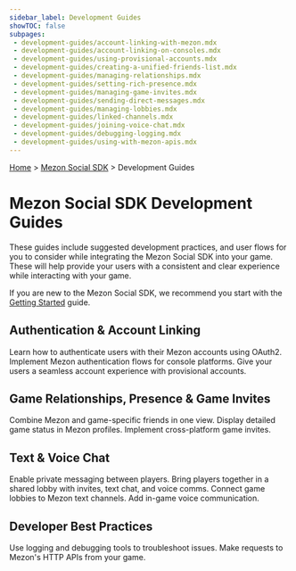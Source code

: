 ```yaml
---
sidebar_label: Development Guides
showTOC: false
subpages:
 - development-guides/account-linking-with-mezon.mdx
 - development-guides/account-linking-on-consoles.mdx
 - development-guides/using-provisional-accounts.mdx
 - development-guides/creating-a-unified-friends-list.mdx
 - development-guides/managing-relationships.mdx
 - development-guides/setting-rich-presence.mdx
 - development-guides/managing-game-invites.mdx
 - development-guides/sending-direct-messages.mdx
 - development-guides/managing-lobbies.mdx
 - development-guides/linked-channels.mdx
 - development-guides/joining-voice-chat.mdx
 - development-guides/debugging-logging.mdx
 - development-guides/using-with-mezon-apis.mdx
---
```


[Home](#DOCS_INTRO) > [Mezon Social SDK](#DOCS_DISCORD_SOCIAL_SDK_OVERVIEW) > Development Guides

# Mezon Social SDK Development Guides

These guides include suggested development practices, and user flows for you to consider while integrating the Mezon Social SDK into your game. These will help provide your users with a consistent and clear experience while interacting with your game.

If you are new to the Mezon Social SDK, we recommend you start with the [Getting Started](#DOCS_DISCORD_SOCIAL_SDK_GETTING_STARTED) guide.

## Authentication & Account Linking
<Container>
  <Card title="Account Linking with Mezon" link="#DOCS_DISCORD_SOCIAL_SDK_DEVELOPMENT_GUIDES_ACCOUNT_LINKING_WITH_DISCORD" icon="UserPlusIcon">
    Learn how to authenticate users with their Mezon accounts using OAuth2.
  </Card>
  <Card title="Account Linking on Consoles" link="#DOCS_DISCORD_SOCIAL_SDK_DEVELOPMENT_GUIDES_ACCOUNT_LINKING_ON_CONSOLES" icon="GameControllerIcon">
  Implement Mezon authentication flows for console platforms.
  </Card>
  <Card title="Using Provisional Accounts" link="#DOCS_DISCORD_SOCIAL_SDK_DEVELOPMENT_GUIDES_USING_PROVISIONAL_ACCOUNTS" icon="MagicWandIcon">
    Give your users a seamless account experience with provisional accounts.
  </Card>
</Container>

## Game Relationships, Presence & Game Invites
<Container>
  <Card title="Creating a Unified Friends List" link="#DOCS_DISCORD_SOCIAL_SDK_DEVELOPMENT_GUIDES_CREATING_A_UNIFIED_FRIENDS_LIST" icon="ListViewIcon">
    Combine Mezon and game-specific friends in one view.
  </Card>
  <Card title="Setting Rich Presence" link="#DOCS_DISCORD_SOCIAL_SDK_DEVELOPMENT_GUIDES_SETTING_RICH_PRESENCE" icon="UserStatusIcon">
    Display detailed game status in Mezon profiles.
  </Card>
  <Card title="Managing Game Invites" link="#DOCS_DISCORD_SOCIAL_SDK_DEVELOPMENT_GUIDES_MANAGING_GAME_INVITES" icon="InboxIcon">
    Implement cross-platform game invites.
  </Card>
</Container>

## Text & Voice Chat

<Container>
  <Card title="Sending Direct Messages" link="#DOCS_DISCORD_SOCIAL_SDK_DEVELOPMENT_GUIDES_SENDING_DIRECT_MESSAGES" icon="ChatIcon">
    Enable private messaging between players.
  </Card>
  <Card title="Managing Lobbies" link="#DOCS_DISCORD_SOCIAL_SDK_DEVELOPMENT_GUIDES_MANAGING_LOBBIES" icon="DoorEnterIcon">
    Bring players together in a shared lobby with invites, text chat, and voice comms.
  </Card>
   <Card title="Linked Channels" link="#DOCS_DISCORD_SOCIAL_SDK_DEVELOPMENT_GUIDES_LINKED_CHANNELS" icon="TextControllerIcon">
    Connect game lobbies to Mezon text channels.
  </Card>
   <Card title="Joining Voice Chat" link="#DOCS_DISCORD_SOCIAL_SDK_DEVELOPMENT_GUIDES_JOINING_VOICE_CHAT" icon="VoiceNormalIcon">
    Add in-game voice communication.
  </Card>
</Container>


## Developer Best Practices

<Container>
  <Card title="Debugging & Logging" link="#DOCS_DISCORD_SOCIAL_SDK_DEVELOPMENT_GUIDES_DEBUGGING_LOGGING" icon="BugIcon">
    Use logging and debugging tools to troubleshoot issues.
  </Card>
  <Card title="Using with Mezon APIs" link="#DOCS_DISCORD_SOCIAL_SDK_DEVELOPMENT_GUIDES_USING_WITH_DISCORD_APIS" icon="ClydeIcon">
    Make requests to Mezon's HTTP APIs from your game.
  </Card>
</Container>
